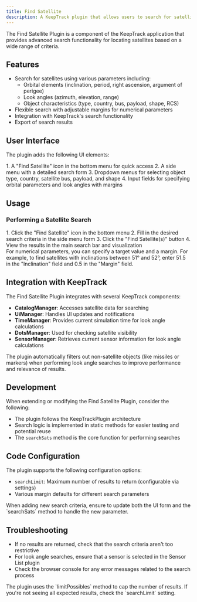 ```yaml
---
title: Find Satellite
description: A KeepTrack plugin that allows users to search for satellites based on various criteria including orbital parameters and satellite characteristics.
---
```



The Find Satellite Plugin is a component of the KeepTrack application that provides advanced search functionality for locating satellites based on a wide range of criteria.

## Features

- Search for satellites using various parameters including:
  - Orbital elements (inclination, period, right ascension, argument of perigee)
  - Look angles (azimuth, elevation, range)
  - Object characteristics (type, country, bus, payload, shape, RCS)
- Flexible search with adjustable margins for numerical parameters
- Integration with KeepTrack's search functionality
- Export of search results

## User Interface

The plugin adds the following UI elements:

<Steps>
1. A "Find Satellite" icon in the bottom menu for quick access
2. A side menu with a detailed search form
3. Dropdown menus for selecting object type, country, satellite bus, payload, and shape
4. Input fields for specifying orbital parameters and look angles with margins
</Steps>

## Usage

### Performing a Satellite Search
<Steps>
1. Click the "Find Satellite" icon in the bottom menu
2. Fill in the desired search criteria in the side menu form
3. Click the "Find Satellite(s)" button
4. View the results in the main search bar and visualization
</Steps>

<Aside type="tip">
  For numerical parameters, you can specify a target value and a margin. For example, to find satellites with inclinations between 51° and 52°, enter 51.5 in the "Inclination" field and 0.5 in the "Margin" field.
</Aside>

## Integration with KeepTrack

The Find Satellite Plugin integrates with several KeepTrack components:

- **CatalogManager**: Accesses satellite data for searching
- **UiManager**: Handles UI updates and notifications
- **TimeManager**: Provides current simulation time for look angle calculations
- **DotsManager**: Used for checking satellite visibility
- **SensorManager**: Retrieves current sensor information for look angle calculations

<Aside>
  The plugin automatically filters out non-satellite objects (like missiles or markers) when performing look angle searches to improve performance and relevance of results.
</Aside>

## Development

When extending or modifying the Find Satellite Plugin, consider the following:

- The plugin follows the KeepTrackPlugin architecture
- Search logic is implemented in static methods for easier testing and potential reuse
- The `searchSats` method is the core function for performing searches

## Code Configuration

The plugin supports the following configuration options:

- `searchLimit`: Maximum number of results to return (configurable via settings)
- Various margin defaults for different search parameters

<Aside type="caution">
  When adding new search criteria, ensure to update both the UI form and the `searchSats` method to handle the new parameter.
</Aside>

## Troubleshooting

- If no results are returned, check that the search criteria aren't too restrictive
- For look angle searches, ensure that a sensor is selected in the Sensor List plugin
- Check the browser console for any error messages related to the search process

<Aside type="note">
  The plugin uses the `limitPossibles` method to cap the number of results. If you're not seeing all expected results, check the `searchLimit` setting.
</Aside>